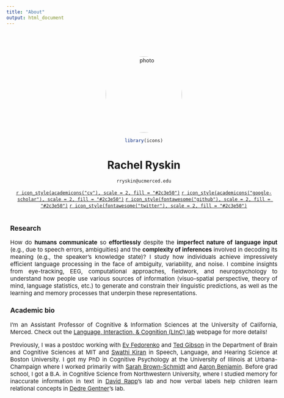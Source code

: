 ```yaml
---
title: "About"
output: html_document
---
```


<style type="text/css">
.title {
  display: none;
}
img {
  border-radius: 200px 200px 200px 200px;
}

</style>

<div class="row" style="text-align: center; width:700px; height=500px;padding-top: 50px; padding-right: 10px;padding-left: 10px">

<img src="images/Ryskin_Rachel_200910-1-cropped-square.jpeg" alt="photo" width="200" height="200" style="float:center">
```r
library(icons)
```

# Rachel Ryskin

`rryskin@ucmerced.edu`

[`r icon_style(academicons("cv"), scale = 2, fill = "#2c3e50")`](pdfs/CV_RARyskin.pdf)
[`r icon_style(academicons("google-scholar"), scale = 2, fill = "#2c3e50")`](https://scholar.google.com/citations?user=Mir7CnMAAAAJ&hl=en) 
[`r icon_style(fontawesome("github"), scale = 2, fill = "#2c3e50")`](https://github.com/raryskin)
[`r icon_style(fontawesome("twitter"), scale = 2, fill = "#2c3e50")`](https://twitter.com/raryskin) 

</div>
<div class="row" style="text-align: justify; font-size:15px; text-justify: inter-word; width: 700px; padding-top: 2px;padding-left: 10px">
### Research

How do __humans communicate__ so __effortlessly__ despite the __imperfect nature of language input__ (e.g., due to speech errors, ambiguities) and the __complexity of inferences__ involved in decoding its meaning (e.g., the speaker's knowledge state)? I study how individuals achieve impressively efficient language processing in the face of ambiguity, variability, and noise. I combine insights from eye-tracking, EEG, computational approaches, fieldwork, and neuropsychology to understand how people use various sources of information (visuo-spatial perspective, theory of mind, language statistics, etc.) to generate and constrain their linguistic predictions, as well as the learning and memory processes that underpin these representations. 


### Academic bio

I'm an Assistant Professor of Cognitive & Information Sciences at the University of California, Merced. Check out the [Language, Interaction, & Cognition (LInC) lab](https://linclab0.github.io) webpage for more details!

Previously, I was a postdoc working with [Ev Fedorenko](http://evlab.mit.edu/) and [Ted Gibson](http://tedlab.mit.edu/) in the Department of Brain and Cognitive Sciences at MIT and [Swathi Kiran](http://www.bu.edu/aphasiaresearch/) in Speech, Language, and Hearing Science at Boston University. I got my PhD in Cognitive Psychology at the University of Illinois at Urbana-Champaign where I worked primarily with [Sarah Brown-Schmidt](http://sarahbrownschmidt.com/professional/) and [Aaron Benjamin](http://www.psych.illinois.edu/~asbenjam/). Before grad school, I got a B.A. in Cognitive Science from Northwestern University, where I studied memory for inaccurate information in text in [David Rapp](https://rapplab.sesp.northwestern.edu/index.html)'s lab and how verbal labels help children learn relational concepts in [Dedre Gentner](http://groups.psych.northwestern.edu/poct/)'s lab. 



</div>

